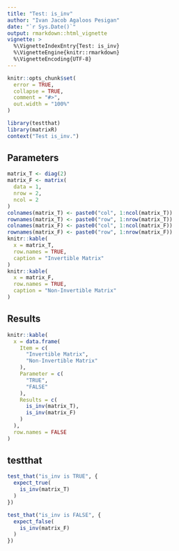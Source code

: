 ```yaml
---
title: "Test: is_inv"
author: "Ivan Jacob Agaloos Pesigan"
date: "`r Sys.Date()`"
output: rmarkdown::html_vignette
vignette: >
  %\VignetteIndexEntry{Test: is_inv}
  %\VignetteEngine{knitr::rmarkdown}
  %\VignetteEncoding{UTF-8}
---
```



```r
knitr::opts_chunk$set(
  error = TRUE,
  collapse = TRUE,
  comment = "#>",
  out.width = "100%"
)
```



```r
library(testthat)
library(matrixR)
context("Test is_inv.")
```


## Parameters


```r
matrix_T <- diag(2)
matrix_F <- matrix(
  data = 1,
  nrow = 2,
  ncol = 2
)
colnames(matrix_T) <- paste0("col", 1:ncol(matrix_T))
rownames(matrix_T) <- paste0("row", 1:nrow(matrix_T))
colnames(matrix_F) <- paste0("col", 1:ncol(matrix_F))
rownames(matrix_F) <- paste0("row", 1:nrow(matrix_F))
knitr::kable(
  x = matrix_T,
  row.names = TRUE,
  caption = "Invertible Matrix"
)
knitr::kable(
  x = matrix_F,
  row.names = TRUE,
  caption = "Non-Invertible Matrix"
)
```


## Results


```r
knitr::kable(
  x = data.frame(
    Item = c(
      "Invertible Matrix",
      "Non-Invertible Matrix"
    ),
    Parameter = c(
      "TRUE",
      "FALSE"
    ),
    Results = c(
      is_inv(matrix_T),
      is_inv(matrix_F)
    )
  ),
  row.names = FALSE
)
```


## testthat


```r
test_that("is_inv is TRUE", {
  expect_true(
    is_inv(matrix_T)
  )
})
```



```r
test_that("is_inv is FALSE", {
  expect_false(
    is_inv(matrix_F)
  )
})
```


